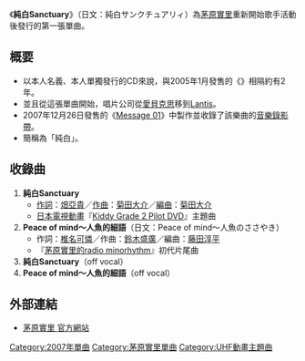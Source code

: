 {{roughtranslation|time=2018-12-02T10:01:42+00:00}}
{{unreferenced|time=2018-12-02T10:01:42+00:00}}
{{Infobox Single
| Name        = 純白Sanctuary
| Artist      = [[茅原實里|茅原實里]]
| Album       = [[Contact|Contact]]
| A-side      = 
| B-side      = 
| Released    = 2007年1月24日
| Format      = [[單曲|雙A面單曲]]
| Recorded    = 
| Genre       = [[J-POP|J-POP]]
| Length      = 18分09秒
| Label       = [[Lantis|Lantis]]
| Writer      = [[畑亞貴|畑亞貴]]、[[菊田大介|菊田大介]]、<br/>[[椎名可憐|椎名可憐]]、[[鈴木盛廣|鈴木盛廣]]
| Producer    = [[Elements_Garden|Elements Garden]]
| Certification  = 
| Chart position = *一週最高排名第35名（[[Oricon|Oricon]]）
*最高排名第1名（A&Gメディアステーション こむちゃっとカウントダウン）
| Last single  = [[ずっと...一緒/負けない〜一途バージョン〜|ずっと...一緒／負けない〜一途バージョン〜]] <br> （2005年）
| This single  = '''純白Sanctuary''' <br> （2007年）
| Next single  = [[君がくれたあの日|君がくれたあの日]]<br>（2007年）
}}
《'''純白Sanctuary'''》（日文：純白サンクチュアリィ）為[[茅原實里|茅原實里]]重新開始歌手活動後發行的第一張單曲。

==概要==
*以本人名義、本人單獨發行的CD來說，與2005年1月發售的《{{lang|ja|ずっと...一緒/負けない〜一途バージョン〜}}》相隔約有2年。
*並且從這張單曲開始，唱片公司從[[愛貝克思|愛貝克思]]移到[[Lantis|Lantis]]。
* 2007年12月26日發售的《[[Message_01|Message 01]]》中製作並收錄了該樂曲的[[音樂錄影帶|音樂錄影帶]]。
*簡稱為「純白」。

==收錄曲==
#'''純白Sanctuary'''
#*[[作詞|作詞]]：[[畑亞貴|畑亞貴]]／[[作曲|作曲]]：[[菊田大介|菊田大介]]／[[編曲|編曲]]：[[菊田大介|菊田大介]]
#*[[日本電視動畫|日本電視動畫]]『[[天使特警|Kiddy Grade 2 Pilot DVD]]』主題曲
#'''Peace of mind〜人魚的細語'''（日文：Peace of mind〜人魚のささやき）
#*作詞：[[椎名可憐|椎名可憐]]／作曲：[[鈴木盛廣|鈴木盛廣]]／編曲：[[藤田淳平|藤田淳平]]
#*『[[茅原實里的radio_minorhythm|茅原實里的radio minorhythm]]』初代片尾曲
#'''純白Sanctuary'''（off vocal） 
#'''Peace of mind〜人魚的細語'''（off vocal）

== 外部連結 ==
*{{ja}}[https://web.archive.org/web/20071230225011/http://www.chiharaminori.jp/ 茅原實里 官方網站]

{{茅原實里}}
{{single-stub}}
{{DEFAULTSORT:Junpaku Sanctuary}}
[[Category:2007年單曲|Category:2007年單曲]]
[[Category:茅原實里單曲|Category:茅原實里單曲]]
[[Category:UHF動畫主題曲|Category:UHF動畫主題曲]]